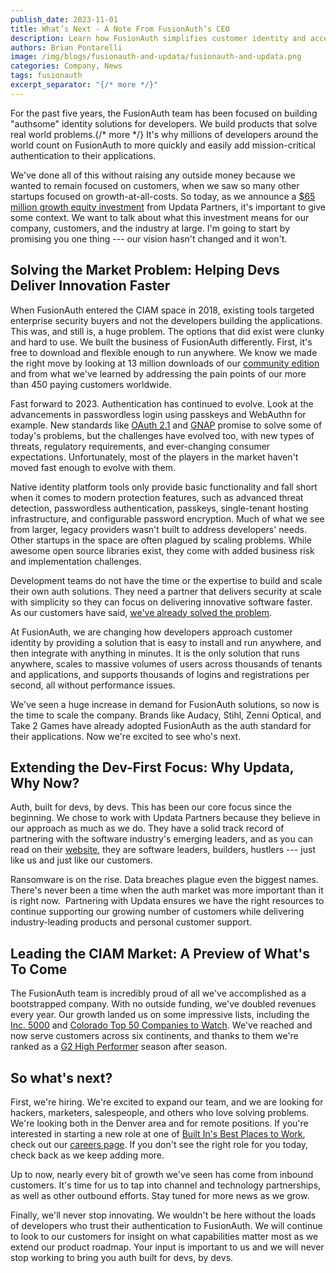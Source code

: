 ```yaml
---
publish_date: 2023-11-01
title: What’s Next - A Note From FusionAuth’s CEO
description: Learn how FusionAuth simplifies customer identity and access management for developers, and why partnering with Updata will help scale to meet demand. 
authors: Brian Pontarelli
image: /img/blogs/fusionauth-and-updata/fusionauth-and-updata.png
categories: Company, News
tags: fusionauth
excerpt_separator: "{/* more */}"
---
```

For the past five years, the FusionAuth team has been focused on building "authsome" identity solutions for developers. We build products that solve real world problems.{/* more */} It's why millions of developers around the world count on FusionAuth to more quickly and easily add mission-critical authentication to their applications.

We've done all of this without raising any outside money because we wanted to remain focused on customers, when we saw so many other startups focused on growth-at-all-costs. So today, as we announce a [$65 million growth equity investment](/blog/fusionauth-funding) from Updata Partners, it's important to give some context. We want to talk about what this investment means for our company, customers, and the industry at large. I'm going to start by promising you one thing --- our vision hasn't changed and it won't.

## Solving the Market Problem: Helping Devs Deliver Innovation Faster

When FusionAuth entered the CIAM space in 2018, existing tools targeted enterprise security buyers and not the developers building the applications. This was, and still is, a huge problem. The options that did exist were clunky and hard to use. We built the business of FusionAuth differently. First, it's free to download and flexible enough to run anywhere. We know we made the right move by looking at 13 million downloads of our [community edition](/download) and from what we've learned by addressing the pain points of our more than 450 paying customers worldwide.

Fast forward to 2023. Authentication has continued to evolve. Look at the advancements in passwordless login using passkeys and WebAuthn for example. New standards like [OAuth 2.1](/articles/oauth/differences-between-oauth-2-oauth-2-1) and [GNAP](/blog/gnap-next-gen-oauth) promise to solve some of today's problems, but the challenges have evolved too, with new types of threats, regulatory requirements, and ever-changing consumer expectations. Unfortunately, most of the players in the market haven't moved fast enough to evolve with them.

Native identity platform tools only provide basic functionality and fall short when it comes to modern protection features, such as advanced threat detection, passwordless authentication, passkeys, single-tenant hosting infrastructure, and configurable password encryption. Much of what we see from larger, legacy providers wasn't built to address developers' needs. Other startups in the space are often plagued by scaling problems. While awesome open source libraries exist, they come with added business risk and implementation challenges.

Development teams do not have the time or the expertise to build and scale their own auth solutions. They need a partner that delivers security at scale with simplicity so they can focus on delivering innovative software faster. As our customers have said, [we've already solved the problem](/blog/treefort-uses-fusionauth-for-all-auth).

At FusionAuth, we are changing how developers approach customer identity by providing a solution that is easy to install and run anywhere, and then integrate with anything in minutes. It is the only solution that runs anywhere, scales to massive volumes of users across thousands of tenants and applications, and supports thousands of logins and registrations per second, all without performance issues.

We've seen a huge increase in demand for FusionAuth solutions, so now is the time to scale the company. Brands like Audacy, Stihl, Zenni Optical, and Take 2 Games have already adopted FusionAuth as the auth standard for their applications. Now we're excited to see who's next.

## Extending the Dev-First Focus: Why Updata, Why Now?

Auth, built for devs, by devs. This has been our core focus since the beginning. We chose to work with Updata Partners because they believe in our approach as much as we do. They have a solid track record of partnering with the software industry's emerging leaders, and as you can read on their [website](https://updata.com/), they are software leaders, builders, hustlers --- just like us and just like our customers.

Ransomware is on the rise. Data breaches plague even the biggest names. There's never been a time when the auth market was more important than it is right now.  Partnering with Updata ensures we have the right resources to continue supporting our growing number of customers while delivering industry-leading products and personal customer support.

## Leading the CIAM Market: A Preview of What's To Come

The FusionAuth team is incredibly proud of all we've accomplished as a bootstrapped company. With no outside funding, we've doubled revenues every year. Our growth landed us on some impressive lists, including the [Inc. 5000](/blog/fusionauth-inc-5000) and [Colorado Top 50 Companies to Watch](/blog/fusionauth-colorado-company-to-watch). We've reached and now serve customers across six continents, and thanks to them we're ranked as a [G2 High Performer](/blog/fusionauth-g2-fall23) season after season.

## So what's next?

First, we're hiring. We're excited to expand our team, and we are looking for hackers, marketers, salespeople, and others who love solving problems. We're looking both in the Denver area and for remote positions. If you're interested in starting a new role at one of [Built In's Best Places to Work](/blog/best-places-to-work), check out our [careers page](/jobs). If you don't see the right role for you today, check back as we keep adding more.

Up to now, nearly every bit of growth we've seen has come from inbound customers. It's time for us to tap into channel and technology partnerships, as well as other outbound efforts. Stay tuned for more news as we grow.

Finally, we'll never stop innovating. We wouldn't be here without the loads of developers who trust their authentication to FusionAuth. We will continue to look to our customers for insight on what capabilities matter most as we extend our product roadmap. Your input is important to us and we will never stop working to bring you auth built for devs, by devs.
